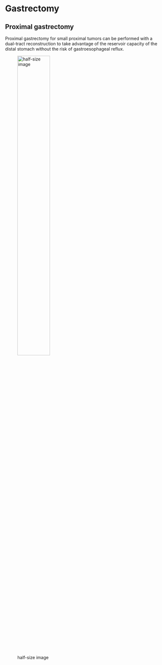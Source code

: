 # Gastrectomy

## Proximal gastrectomy

Proximal gastrectomy for small proximal tumors can be performed with a dual-tract reconstruction to take advantage of the reservoir capacity of the distal stomach without the risk of gastroesophageal reflux.

![half-size image](images/Double-tract_Q640.jpg){#id .class width="50%" height="50%"}
